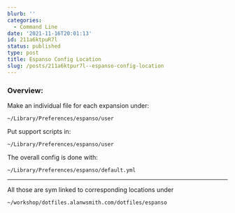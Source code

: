 ```yaml
---
blurb: ''
categories:
  - Command Line
date: '2021-11-16T20:01:13'
id: 211a6ktpuR7l
status: published
type: post
title: Espanso Config Location
slug: /posts/211a6ktpur7l--espanso-config-location
---
```



### Overview:

Make an individual file for each expansion under:

    ~/Library/Preferences/espanso/user

Put support scripts in:

    ~/Library/Preferences/espanso/user


The overall config is done with:

    ~/Library/Preferences/espanso/default.yml


---

All those are sym linked to corresponding locations under

    ~/workshop/dotfiles.alanwsmith.com/dotfiles/espanso
    

